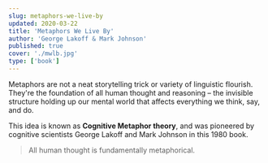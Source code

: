 ```yaml
---
slug: metaphors-we-live-by
updated: 2020-03-22
title: 'Metaphors We Live By'
author: 'George Lakoff & Mark Johnson'
published: true
cover: './mwlb.jpg'
type: ['book']
---
```


Metaphors are not a neat storytelling trick or variety of linguistic flourish. They're the foundation of all human thought and reasoning – the invisible structure holding up our mental world that affects everything we think, say, and do. 

This idea is known as **Cognitive Metaphor theory**, and was pioneered by cognitive scientists George Lakoff and Mark Johnson in this 1980 book.

> All human thought is fundamentally metaphorical.